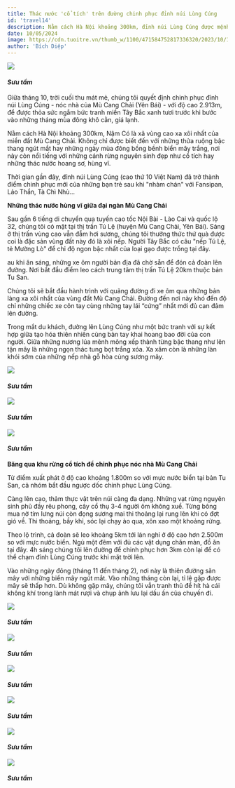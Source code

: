 ```yaml
---
title: Thác nước 'cổ tích' trên đường chinh phục đỉnh núi Lùng Cúng
id: 'travel14'
description: Nằm cách Hà Nội khoảng 300km, đỉnh núi Lùng Cúng được mệnh danh là nóc nhà của Mù Cang Chải, đang trở thành điểm chinh phục mới của giới trẻ thời gian gần đây.
date: 10/05/2024
image: https://cdn.tuoitre.vn/thumb_w/1100/471584752817336320/2023/10/16/base64-16974627975021827435609.png
author: 'Bích Diệp'
---
```


![](https://cdn.tuoitre.vn/thumb_w/1100/471584752817336320/2023/10/16/base64-16974627975021827435609.png)
#### _Sưu tầm_

Giữa tháng 10, trời cuối thu mát mẻ, chúng tôi quyết định chinh phục đỉnh núi Lùng Cúng - nóc nhà của Mù Cang Chải (Yên Bái) - với độ cao 2.913m, để được thỏa sức ngắm bức tranh miền Tây Bắc xanh tươi trước khi bước vào những tháng mùa đông khô cằn, giá lạnh.

Nằm cách Hà Nội khoảng 300km, Nậm Có là xã vùng cao xa xôi nhất của miền đất Mù Cang Chải. Không chỉ được biết đến với những thửa ruộng bậc thang ngút mắt hay những ngày mùa đông bồng bềnh biển mây trắng, nơi này còn nổi tiếng với những cánh rừng nguyên sinh đẹp như cổ tích hay những thác nước hoang sơ, hùng vĩ.

Thời gian gần đây, đỉnh núi Lùng Cúng (cao thứ 10 Việt Nam) đã trở thành điểm chinh phục mới của những bạn trẻ sau khi "nhàm chán" với Fansipan, Lảo Thẩn, Tà Chì Nhù…

**Những thác nước hùng vĩ giữa đại ngàn Mù Cang Chải**

Sau gần 6 tiếng di chuyển qua tuyến cao tốc Nội Bài - Lào Cai và quốc lộ 32, chúng tôi có mặt tại thị trấn Tú Lệ (huyện Mù Cang Chải, Yên Bái). Sáng ở thị trấn vùng cao vẫn đẫm hơi sương, chúng tôi thưởng thức thứ quà được coi là đặc sản vùng đất này đó là xôi nếp. Người Tây Bắc có câu "nếp Tú Lệ, tẻ Mường Lò" để chỉ độ ngon bậc nhất của loại gạo được trồng tại đây.

au khi ăn sáng, những xe ôm người bản địa đã chờ sẵn để đón cả đoàn lên đường. Nơi bắt đầu điểm leo cách trung tâm thị trấn Tú Lệ 20km thuộc bản Tu San.

Chúng tôi sẽ bắt đầu hành trình với quãng đường đi xe ôm qua những bản làng xa xôi nhất của vùng đất Mù Cang Chải. Đường đến nơi này khó đến độ chỉ những chiếc xe côn tay cùng những tay lái “cứng” nhất mới đủ can đảm lên đường.

Trong mắt du khách, đường lên Lùng Cúng như một bức tranh với sự kết hợp giữa tạo hóa thiên nhiên cùng bàn tay khai hoang bao đời của con người. Giữa những nương lúa mênh mông xếp thành từng bậc thang như lên tận mây là những ngọn thác tung bọt trắng xóa. Xa xăm còn là những làn khói sớm của những nếp nhà gỗ hòa cùng sương mây.

![](https://cdn.tuoitre.vn/471584752817336320/2023/10/16/base64-1697462822294856962378.png)
#### _Sưu tầm_

![](https://cdn.tuoitre.vn/471584752817336320/2023/10/16/base64-1697462866806380772250.png)
#### _Sưu tầm_

![](https://cdn.tuoitre.vn/471584752817336320/2023/10/16/base64-16974629364131786407244.png)
#### _Sưu tầm_

**Băng qua khu rừng cổ tích để chinh phục nóc nhà Mù Cang Chải**

Từ điểm xuất phát ở độ cao khoảng 1.800m so với mực nước biển tại bản Tu San, cả nhóm bắt đầu ngược dốc chinh phục Lùng Cúng.

Càng lên cao, thảm thực vật trên núi càng đa dạng. Những vạt rừng nguyên sinh phủ đầy rêu phong, cây cổ thụ 3-4 người ôm không xuể. Từng bông mua nở tím lưng núi còn đọng sương mai thi thoảng lại rung lên khi có đợt gió về. Thi thoảng, bầy khỉ, sóc lại chạy ào qua, xôn xao một khoảng rừng.

Theo lộ trình, cả đoàn sẽ leo khoảng 5km tới lán nghỉ ở độ cao hơn 2.500m so với mực nước biển. Ngủ một đêm với đủ các vật dụng chăn màn, đồ ăn tại đây. 4h sáng chúng tôi lên đường để chinh phục hơn 3km còn lại để có thể chạm đỉnh Lùng Cúng trước khi mặt trời lên.

Vào những ngày đông (tháng 11 đến tháng 2), nơi này là thiên đường săn mây với những biển mây ngút mắt. Vào những tháng còn lại, tỉ lệ gặp được mây sẽ thấp hơn. Dù không gặp mây, chúng tôi vẫn tranh thủ để hít hà cái không khí trong lành mát rượi và chụp ảnh lưu lại dấu ấn của chuyến đi.

![](https://cdn.tuoitre.vn/471584752817336320/2023/10/16/base64-16974627975421304979714.png)
#### _Sưu tầm_

![](https://cdn.tuoitre.vn/471584752817336320/2023/10/16/base64-16974629717141831409921.png)
#### _Sưu tầm_

![](https://cdn.tuoitre.vn/471584752817336320/2023/10/16/img6628-16974618642621529163965.jpg)
#### _Sưu tầm_

![](https://cdn.tuoitre.vn/471584752817336320/2023/10/16/base64-16974630155151535794206.png)
#### _Sưu tầm_

![](https://cdn.tuoitre.vn/471584752817336320/2023/10/16/base64-16974627975911261240431.png)
#### _Sưu tầm_

![](https://cdn.tuoitre.vn/471584752817336320/2023/10/16/base64-16974627976091155841263.png)
#### _Sưu tầm_
